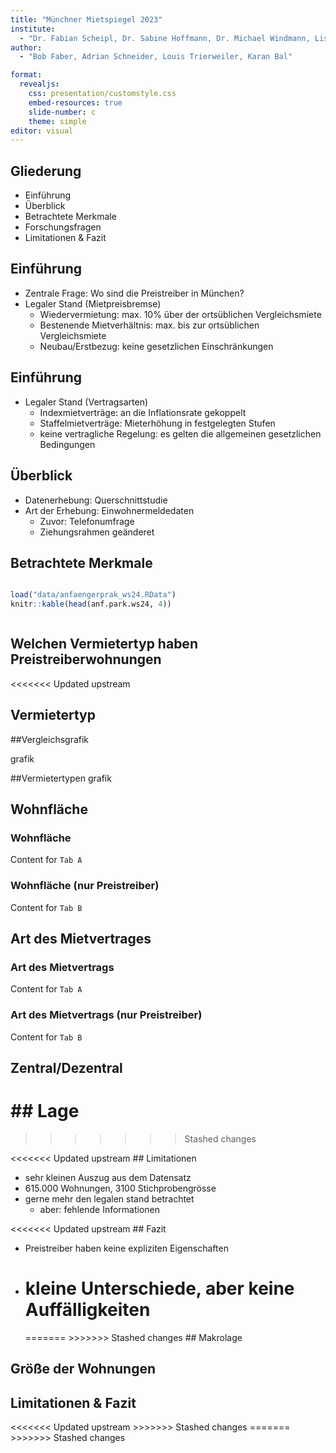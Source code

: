 ```yaml
---
title: "Münchner Mietspiegel 2023"
institute: 
  - "Dr. Fabian Scheipl, Dr. Sabine Hoffmann, Dr. Michael Windmann, Lisa Kleinlein"
author: 
  - "Bob Faber, Adrian Schneider, Louis Trierweiler, Karan Bal"

format:
  revealjs:
    css: presentation/customstyle.css
    embed-resources: true
    slide-number: c
    theme: simple
editor: visual
---
```


## Gliederung

-   Einführung
-   Überblick
-   Betrachtete Merkmale
-   Forschungsfragen
-   Limitationen & Fazit

## Einführung

-   Zentrale Frage: Wo sind die Preistreiber in München?
-   Legaler Stand (Mietpreisbremse)
    -   Wiedervermietung: max. 10% über der ortsüblichen Vergleichsmiete
    -   Bestenende Mietverhältnis: max. bis zur ortsüblichen Vergleichsmiete
    -   Neubau/Erstbezug: keine gesetzlichen Einschränkungen

## Einführung

- Legaler Stand (Vertragsarten)
  - Indexmietverträge: an die Inflationsrate gekoppelt
  - Staffelmietverträge: Mieterhöhung in festgelegten Stufen
  - keine vertragliche Regelung: es gelten die allgemeinen gesetzlichen Bedingungen

## Überblick

-   Datenerhebung: Querschnittstudie
-   Art der Erhebung: Einwohnermeldedaten
    -   Zuvor: Telefonumfrage
    -   Ziehungsrahmen geänderet

## Betrachtete Merkmale

::: {.column width="300%" align="left" .custom-smaller}
<div class="custom-smaller">
```r
load("data/anfaengerprak_ws24.RData")
knitr::kable(head(anf.park.ws24, 4)) 
```
</div> 
:::

## Welchen Vermietertyp haben Preistreiberwohnungen
<<<<<<< Updated upstream

## Vermietertyp

::: {panel-tabset}
##Vergleichsgrafik 

grafik

##Vermietertypen grafik
:::

## Wohnfläche

::: {.panel-tabset}

### Wohnfläche

Content for `Tab A`

### Wohnfläche (nur Preistreiber)

Content for `Tab B`

:::

## Art des Mietvertrages

::: {.panel-tabset}

### Art des Mietvertrags

Content for `Tab A`

### Art des Mietvertrags (nur Preistreiber)

Content for `Tab B`

:::

## Zentral/Dezentral

## Lage
=======
>>>>>>> Stashed changes

<<<<<<< Updated upstream
## Limitationen

-   sehr kleinen Auszug aus dem Datensatz
-   615.000 Wohnungen, 3100 Stichprobengrösse
-   gerne mehr den legalen stand betrachtet
    -   aber: fehlende Informationen

<<<<<<< Updated upstream
## Fazit

-   Preistreiber haben keine expliziten Eigenschaften
-   kleine Unterschiede, aber keine Auffälligkeiten
=======
=======
>>>>>>> Stashed changes
## Makrolage

## Größe der Wohnungen

##

## Limitationen & Fazit
<<<<<<< Updated upstream
>>>>>>> Stashed changes
=======
>>>>>>> Stashed changes
